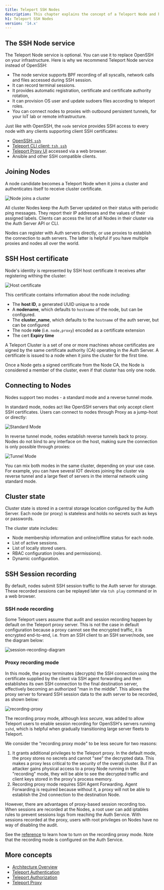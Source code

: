 ```yaml
---
title: Teleport SSH Nodes
description: This chapter explains the concept of a Teleport Node and how Teleport manages SSH.
h1: Teleport SSH Nodes
version: '14.x'
---
```


## The SSH Node service

The Teleport Node service is optional. You can use it to replace OpenSSH on your infrastructure.
Here is why we recommend Teleport Node service instead of OpenSSH:

- The node service supports BPF recording of all syscalls, network calls and files accessed during SSH session.
- It can record terminal sessions.
- It provides automatic registration, certificate and certificate authority rotation,
- It can provision OS user and update sudoers files according to teleport roles.
- You can connect nodes to proxies with outbound persistent tunnels, for your IoT lab or remote infrastructure.

Just like with OpenSSH, the `node` service provides SSH access to every node with any clients supporting client SSH certificates:

- [OpenSSH: `ssh`](/docs/ver/14.x/server-access/guides/openssh)
- [Teleport CLI client: `tsh ssh`](/docs/ver/14.x/reference/cli#tsh-ssh)
- [Teleport Proxy UI](/docs/ver/14.x/architecture/proxy) accessed via a web browser.
- Ansible and other SSH compatible clients.

## Joining Nodes

A node candidate becomes a Teleport Node when it joins a cluster and authenticates itself to receive cluster certificate.

![Node joins a cluster](../../../../../assets/node-registration@1.2x-7ce1141229.svg)

All cluster Nodes keep the Auth Server updated on their status with periodic ping messages.
They report their IP addresses and the values of their assigned labels.
Clients can access the list of all Nodes in their cluster via the Auth Server API or CLI.

<Tip>
  Nodes can register with Auth servers directly, or use proxies to establish the connection to auth servers.
  The latter is helpful if you have multiple proxies and nodes all over the world.
</Tip>

## SSH Host certificate

Node's identity is represented by SSH host certificate it receives after registering withing the cluster:

![Host certificate](../../../../../assets/ssh-host-cert@1.2x-f6ebec7a8a.svg)

This certificate contains information about the node including:

- The **host ID**, a generated UUID unique to a node
- A **nodename**, which defaults to `hostname` of the node, but can be configured.
- The **cluster\_name**, which defaults to the `hostname` of the auth server, but can be configured
- The node **role** (i.e. `node,proxy`) encoded as a certificate extension
- The cert **Expiry time**

A Teleport Cluster is a set of one or more machines whose certificates are signed by the same certificate authority (CA) operating in the Auth Server. A certificate is issued to a node when it joins the cluster for the first time.

<Warning>
  Once a Node gets a signed certificate from the Node CA, the Node is considered a member of the cluster, even if that cluster has only one node.
</Warning>

## Connecting to Nodes

Nodes support two modes - a standard mode and a reverse tunnel mode.

In standard mode, nodes act like OpenSSH servers that
only accept client SSH certificates. Users can connect to nodes through Proxy as a jump-host
or directly:

![Standard Mode](../../../../../assets/ssh-direct-mode@1.2x-364a316e16.svg)

In reverse tunnel mode, nodes establish reverse tunnels back to proxy. Nodes
do not bind to any interface on the host, making sure the connection is only possible
through proxies:

![Tunnel Mode](../../../../../assets/ssh-tunnel-mode@1.2x-99704565ca.svg)

<Tip>
  You can mix both modes in the same cluster, depending on your use case.
  For example, you can have several IOT devices joining the cluster via reverse tunnel
  and a large fleet of servers in the internal network using standard mode.
</Tip>

## Cluster state

Cluster state is stored in a central storage location configured by the Auth
Server. Each node (or proxy) is stateless and holds no secrets
such as keys or passwords.

The cluster state includes:

- Node membership information and online/offline status for each node.
- List of active sessions.
- List of locally stored users.
- RBAC configuration (roles and permissions).
- Dynamic configuration.

## SSH Session recording

By default, nodes submit SSH session traffic to the Auth server
for storage. These recorded sessions can be replayed later via `tsh play`
command or in a web browser.

### SSH node recording

Some Teleport users assume that audit and session recording happen by default
on the Teleport proxy server. This is not the case in default configuration
because a proxy cannot see the encrypted traffic, it is encrypted end-to-end,
i.e. from an SSH client to an SSH server/node, see the diagram below:

![session-recording-diagram](../../../../../assets/session-recording-9703d82171.svg)

### Proxy recording mode

In this mode, the proxy terminates (decrypts) the SSH connection using the
certificate supplied by the client via SSH agent forwarding and then establishes
its own SSH connection to the final destination server, effectively becoming an
authorized "man in the middle". This allows the proxy server to forward SSH
session data to the auth server to be recorded, as shown below:

![recording-proxy](../../../../../assets/recording-proxy-2f08329b20.svg)

The recording proxy mode, although *less secure*, was added to allow Teleport
users to enable session recording for OpenSSH's servers running `sshd`, which is
helpful when gradually transitioning large server fleets to Teleport.

We consider the "recording proxy mode" to be less secure for two reasons:

1. It grants additional privileges to the Teleport proxy. In the default mode,
   the proxy stores no secrets and cannot "see" the decrypted data. This makes a
   proxy less critical to the security of the overall cluster. But if an
   attacker gains physical access to a proxy Node running in the "recording"
   mode, they will be able to see the decrypted traffic and client keys stored in the proxy's process memory.
2. Recording proxy mode requires SSH Agent Forwarding. Agent Forwarding is required because without it, a proxy will not be able to establish the 2nd connection to the destination Node.

However, there are advantages of proxy-based session recording too. When
sessions are recorded at the Nodes, a root user can add iptables rules to
prevent sessions logs from reaching the Auth Service. With sessions recorded at
the proxy, users with root privileges on Nodes have no way of disabling the
audit.

See the [reference](/docs/ver/14.x/reference/audit#recorded-sessions) to learn how to turn
on the recording proxy mode. Note that the recording mode is configured on the
Auth Service.

## More concepts

- [Architecture Overview](/docs/ver/14.x/core-concepts)
- [Teleport Authentication](/docs/ver/14.x/architecture/authentication)
- [Teleport Authorization](/docs/ver/14.x/architecture/authorization)
- [Teleport Proxy](/docs/ver/14.x/architecture/proxy)
